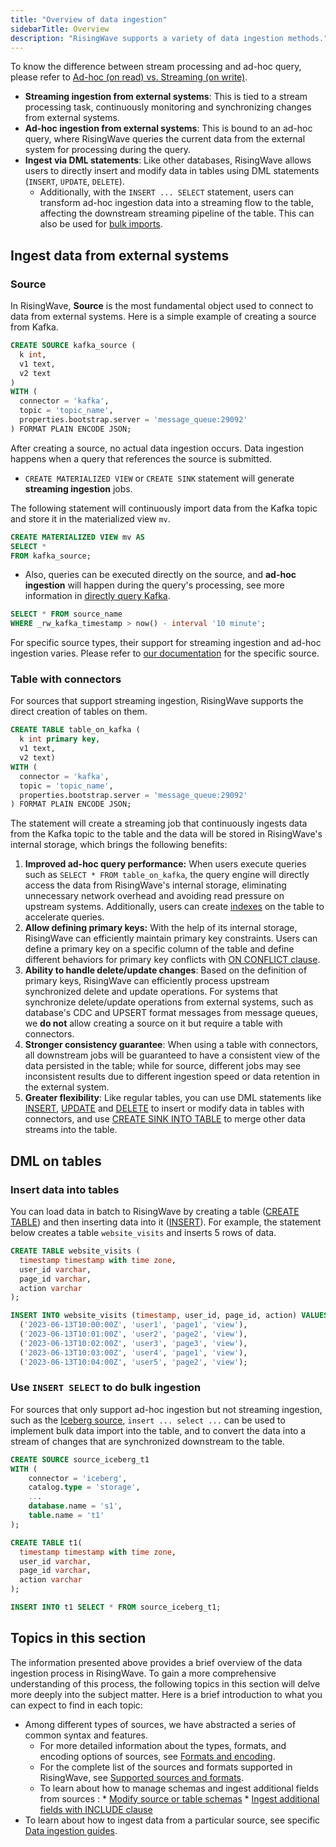 ```yaml
---
title: "Overview of data ingestion"
sidebarTitle: Overview
description: "RisingWave supports a variety of data ingestion methods."
---
```


To know the difference between stream processing and ad-hoc query, please refer to [Ad-hoc (on read) vs. Streaming (on write)](/docs/current/transform-overview/#ad-hoc-on-read-vs-streaming-on-write).

* **Streaming ingestion from external systems**: This is tied to a stream processing task, continuously monitoring and synchronizing changes from external systems.
* **Ad-hoc ingestion from external systems**: This is bound to an ad-hoc query, where RisingWave queries the current data from the external system for processing during the query.
* **Ingest via DML statements**: Like other databases, RisingWave allows users to directly insert and modify data in tables using DML statements (`INSERT`, `UPDATE`, `DELETE`).
   * Additionally, with the `INSERT ... SELECT` statement, users can transform ad-hoc ingestion data into a streaming flow to the table, affecting the downstream streaming pipeline of the table. This can also be used for [bulk imports](#use-insert-select-to-do-bulk-ingestion).

## Ingest data from external systems

### Source

In RisingWave, **Source** is the most fundamental object used to connect to data from external systems. Here is a simple example of creating a source from Kafka.

```sql
CREATE SOURCE kafka_source (
  k int,
  v1 text,
  v2 text
)
WITH (
  connector = 'kafka',
  topic = 'topic_name',
  properties.bootstrap.server = 'message_queue:29092'
) FORMAT PLAIN ENCODE JSON;
```

After creating a source, no actual data ingestion occurs. Data ingestion happens when a query that references the source is submitted.

* `CREATE MATERIALIZED VIEW` or `CREATE SINK` statement will generate **streaming ingestion** jobs.

The following statement will continuously import data from the Kafka topic and store it in the materialized view `mv`.

```sql
CREATE MATERIALIZED VIEW mv AS
SELECT *
FROM kafka_source;
```

* Also, queries can be executed directly on the source, and **ad-hoc ingestion** will happen during the query's processing, see more information in [directly query Kafka](/integrations/sources/kafka#query-kafka-timestamp).
```sql
SELECT * FROM source_name
WHERE _rw_kafka_timestamp > now() - interval '10 minute';
```

For specific source types, their support for streaming ingestion and ad-hoc ingestion varies. Please refer to [our documentation](/docs/current/sources/) for the specific source.

### Table with connectors

For sources that support streaming ingestion, RisingWave supports the direct creation of tables on them.

```sql
CREATE TABLE table_on_kafka (
  k int primary key,
  v1 text,
  v2 text)
WITH (
  connector = 'kafka',
  topic = 'topic_name',
  properties.bootstrap.server = 'message_queue:29092'
) FORMAT PLAIN ENCODE JSON;
```

The statement will create a streaming job that continuously ingests data from the Kafka topic to the table and the data will be stored in RisingWave's internal storage, which brings the following benefits:

1. **Improved ad-hoc query performance:** When users execute queries such as `SELECT * FROM table_on_kafka`, the query engine will directly access the data from RisingWave's internal storage, eliminating unnecessary network overhead and avoiding read pressure on upstream systems. Additionally, users can create [indexes](/docs/current/indexes/) on the table to accelerate queries.
2. **Allow defining primary keys:** With the help of its internal storage, RisingWave can efficiently maintain primary key constraints. Users can define a primary key on a specific column of the table and define different behaviors for primary key conflicts with [ON CONFLICT clause](/sql/commands/sql-create-table#pk-conflict-behavior).
3. **Ability to handle delete/update changes**: Based on the definition of primary keys, RisingWave can efficiently process upstream synchronized delete and update operations. For systems that synchronize delete/update operations from external systems, such as database's CDC and UPSERT format messages from message queues, we **do not** allow creating a source on it but require a table with connectors.
4. **Stronger consistency guarantee**: When using a table with connectors, all downstream jobs will be guaranteed to have a consistent view of the data persisted in the table; while for source, different jobs may see inconsistent results due to different ingestion speed or data retention in the external system.
5. **Greater flexibility**: Like regular tables, you can use DML statements like [INSERT](/docs/current/sql-insert/), [UPDATE](/docs/current/sql-update/) and [DELETE](/docs/current/sql-delete/) to insert or modify data in tables with connectors, and use [CREATE SINK INTO TABLE](/docs/current/sql-create-sink-into/) to merge other data streams into the table.

## DML on tables

### Insert data into tables

You can load data in batch to RisingWave by creating a table ([CREATE TABLE](/sql/commands/sql-create-table)) and then inserting data into it ([INSERT](/docs/current/sql-insert/)). For example, the statement below creates a table `website_visits` and inserts 5 rows of data.

```sql
CREATE TABLE website_visits (
  timestamp timestamp with time zone,
  user_id varchar,
  page_id varchar,
  action varchar
);

INSERT INTO website_visits (timestamp, user_id, page_id, action) VALUES
  ('2023-06-13T10:00:00Z', 'user1', 'page1', 'view'),
  ('2023-06-13T10:01:00Z', 'user2', 'page2', 'view'),
  ('2023-06-13T10:02:00Z', 'user3', 'page3', 'view'),
  ('2023-06-13T10:03:00Z', 'user4', 'page1', 'view'),
  ('2023-06-13T10:04:00Z', 'user5', 'page2', 'view');
```

### Use `INSERT SELECT` to do bulk ingestion

For sources that only support ad-hoc ingestion but not streaming ingestion, such as the [Iceberg source](/docs/next/ingest-from-iceberg/), `insert ... select ...` can be used to implement bulk data import into the table, and to convert the data into a stream of changes that are synchronized downstream to the table.

```sql
CREATE SOURCE source_iceberg_t1
WITH (
    connector = 'iceberg',
    catalog.type = 'storage',
    ...
    database.name = 's1',
    table.name = 't1'
);

CREATE TABLE t1(
  timestamp timestamp with time zone,
  user_id varchar,
  page_id varchar,
  action varchar
);

INSERT INTO t1 SELECT * FROM source_iceberg_t1;
```

## Topics in this section

The information presented above provides a brief overview of the data ingestion process in RisingWave. To gain a more comprehensive understanding of this process, the following topics in this section will delve more deeply into the subject matter. Here is a brief introduction to what you can expect to find in each topic:

* Among different types of sources, we have abstracted a series of common syntax and features.
   * For more detailed information about the types, formats, and encoding options of sources, see [Formats and encoding](/ingestion/format-and-encode-parameters).
   * For the complete list of the sources and formats supported in RisingWave, see [Supported sources and formats](/ingestion/supported-sources-and-formats).
   * To learn about how to manage schemas and ingest additional fields from sources :
         * [Modify source or table schemas](/docs/current/modify-schemas/)
         * [Ingest additional fields with INCLUDE clause](/docs/current/include-clause/)
* To learn about how to ingest data from a particular source, see specific [Data ingestion guides](/docs/current/sources/).
